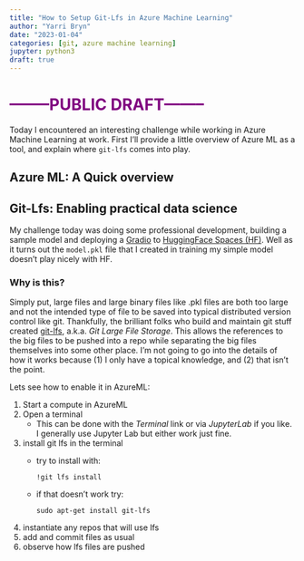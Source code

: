 ```yaml
---
title: "How to Setup Git-Lfs in Azure Machine Learning"
author: "Yarri Bryn"
date: "2023-01-04"
categories: [git, azure machine learning]
jupyter: python3
draft: true
---
```


# <font color="purple">**--------PUBLIC DRAFT--------**</font>

Today I encountered an interesting challenge while working in Azure Machine Learning at work.
First I'll provide a little overview of Azure ML as a tool, and explain where `git-lfs` comes
into play.


## Azure ML: A Quick overview



## Git-Lfs: Enabling practical data science

My challenge today was doing some professional development, building a sample model and 
deploying a [Gradio](https://www.gradio.app) to 
[HuggingFace Spaces (HF)](https://huggingface.co/docs/hub/spaces). Well as it turns out the `model.pkl`
file that I created in training my simple model doesn't play nicely with HF.

### Why is this?

Simply put, large files and large binary files like .pkl files are both too large and not
the intended type of file to be saved into typical distributed version control like git. Thankfully,
the brilliant folks who build and maintain git stuff created [git-lfs](https://git-lfs.com),
a.k.a. *Git Large File Storage*. This allows the references to the big files to be pushed into a repo
while separating the big files themselves into some other place. I'm not going to go into the details
of how it works because (1) I only have a topical knowledge, and (2) that isn't the point.

Lets see how to enable it in AzureML:

1) Start a compute in AzureML
2) Open a terminal
    + This can be done with the *Terminal* link or via *JupyterLab* if you like. 
    I generally use Jupyter Lab but either work just fine.
3) install git lfs in the terminal
    + try to install with:

        ```
        !git lfs install
        ``` 

    + if that doesn't work try:

        ```
        sudo apt-get install git-lfs
        ```

4) instantiate any repos that will use lfs
5) add and commit files as usual
6) observe how lfs files are pushed
